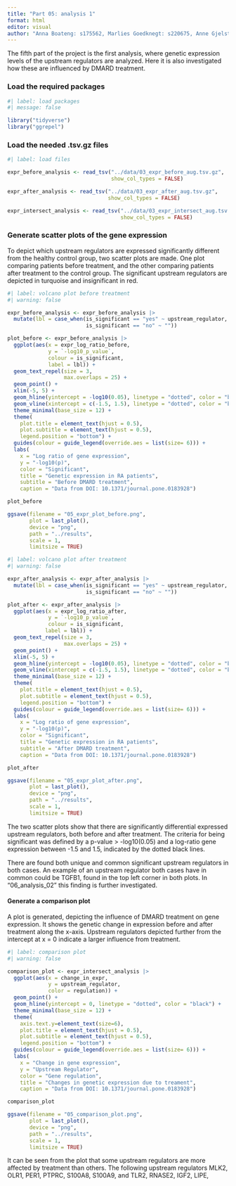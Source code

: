 ```yaml
---
title: "Part 05: analysis 1"
format: html
editor: visual
author: "Anna Boateng: s175562, Marlies Goedknegt: s220675, Anne Gjelstrup: s194530, Katja Jagd: s185395, Olivia Ronnenberg: s183359"
---
```


The fifth part of the project is the first analysis, where genetic expression levels of the upstream regulators are analyzed. Here it is also investigated how these are influenced by DMARD treatment.

### Load the required packages

```r
#| label: load packages
#| message: false

library("tidyverse")
library("ggrepel")

```

### Load the needed .tsv.gz files

```r
#| label: load files

expr_before_analysis <- read_tsv("../data/03_expr_before_aug.tsv.gz",
                                 show_col_types = FALSE)

expr_after_analysis <- read_tsv("../data/03_expr_after_aug.tsv.gz",
                                show_col_types = FALSE)

expr_intersect_analysis <- read_tsv("../data/03_expr_intersect_aug.tsv.gz",
                                    show_col_types = FALSE)

```

### Generate scatter plots of the gene expression

To depict which upstream regulators are expressed significantly different from the healthy control group, two scatter plots are made. One plot comparing patients before treatment, and the other comparing patients after treatment to the control group. The significant upstream regulators are depicted in turquoise and insignificant in red.

```r
#| label: volcano plot before treatment 
#| warning: false 

expr_before_analysis <- expr_before_analysis |>
  mutate(lbl = case_when(is_significant == "yes" ~ upstream_regulator,
                         is_significant == "no" ~ ""))

plot_before <- expr_before_analysis |>
  ggplot(aes(x = expr_log_ratio_before,
             y = `-log10_p_value`,
             colour = is_significant,
             label = lbl)) + 
  geom_text_repel(size = 3,
                  max.overlaps = 25) + 
  geom_point() +
  xlim(-5, 5) + 
  geom_hline(yintercept = -log10(0.05), linetype = "dotted", color = "black") + 
  geom_vline(xintercept = c(-1.5, 1.5), linetype = "dotted", color = "black") +
  theme_minimal(base_size = 12) +
  theme(
    plot.title = element_text(hjust = 0.5),
    plot.subtitle = element_text(hjust = 0.5),
    legend.position = "bottom") +
  guides(colour = guide_legend(override.aes = list(size= 6))) +
  labs(
    x = "Log ratio of gene expression",
    y = "-log10(p)",
    color = "Significant",
    title = "Genetic expression in RA patients",
    subtitle = "Before DMARD treatment",
    caption = "Data from DOI: 10.1371/journal.pone.0183928")

plot_before

ggsave(filename = "05_expr_plot_before.png",
       plot = last_plot(),
       device = "png",
       path = "../results", 
       scale = 1,
       limitsize = TRUE)

```

```r

#| label: volcano plot after treatment 
#| warning: false 

expr_after_analysis <- expr_after_analysis |>
  mutate(lbl = case_when(is_significant == "yes" ~ upstream_regulator,
                         is_significant == "no" ~ ""))

plot_after <- expr_after_analysis |>
  ggplot(aes(x = expr_log_ratio_after,
             y = `-log10_p_value`,
             colour = is_significant,
            label = lbl)) + 
  geom_text_repel(size = 3,
                  max.overlaps = 25) + 
  geom_point() +
  xlim(-5, 5) + 
  geom_hline(yintercept = -log10(0.05), linetype = "dotted", color = "black") + 
  geom_vline(xintercept = c(-1.5, 1.5), linetype = "dotted", color = "black") +
  theme_minimal(base_size = 12) +
  theme(
    plot.title = element_text(hjust = 0.5),
    plot.subtitle = element_text(hjust = 0.5),
    legend.position = "bottom") +
  guides(colour = guide_legend(override.aes = list(size= 6))) +
  labs(
    x = "Log ratio of gene expression",
    y = "-log10(p)",
    color = "Significant",
    title = "Genetic expression in RA patients",
    subtitle = "After DMARD treatment",
    caption = "Data from DOI: 10.1371/journal.pone.0183928")

plot_after

ggsave(filename = "05_expr_plot_after.png",
       plot = last_plot(),
       device = "png",
       path = "../results",
       scale = 1,
       limitsize = TRUE)

```

The two scatter plots show that there are significantly differential expressed upstream regulators, both before and after treatment. The criteria for being significant was defined by a p-value \> -log10(0.05) and a log-ratio gene expression between -1.5 and 1.5, indicated by the dotted black lines.

There are found both unique and common significant upstream regulators in both cases. An example of an upstream regulator both cases have in common could be TGFB1, found in the top left corner in both plots. In "06_analysis_02" this finding is further investigated.

#### Generate a comparison plot

A plot is generated, depicting the influence of DMARD treatment on gene expression. It shows the genetic change in expression before and after treatment along the x-axis. Upstream regulators depicted further from the intercept at x = 0 indicate a larger influence from treatment.

```r

#| label: comparison plot
#| warning: false

comparison_plot <- expr_intersect_analysis |> 
  ggplot(aes(x = change_in_expr,
             y = upstream_regulator,
             color = regulation)) +
  geom_point() +
  geom_hline(yintercept = 0, linetype = "dotted", color = "black") +
  theme_minimal(base_size = 12) +
  theme(
    axis.text.y=element_text(size=6),
    plot.title = element_text(hjust = 0.5),
    plot.subtitle = element_text(hjust = 0.5),
    legend.position = "bottom") +
  guides(colour = guide_legend(override.aes = list(size= 6))) +
  labs(
    x = "Change in gene expression",
    y = "Upstream Regulator",
    color = "Gene regulation",
    title = "Changes in genetic expression due to treament",
    caption = "Data from DOI: 10.1371/journal.pone.0183928")

comparison_plot

ggsave(filename = "05_comparison_plot.png",
       plot = last_plot(),
       device = "png",
       path = "../results",
       scale = 1,
       limitsize = TRUE)

```

It can be seen from the plot that some upstream regulators are more affected by treatment than others. The following upstream regulators MLK2, OLR1, PER1, PTPRC, S100A8, S100A9, and TLR2, RNASE2, IGF2, LIPE,
